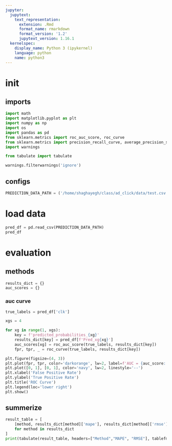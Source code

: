 ```yaml
---
jupyter:
  jupytext:
    text_representation:
      extension: .Rmd
      format_name: rmarkdown
      format_version: '1.2'
      jupytext_version: 1.16.1
  kernelspec:
    display_name: Python 3 (ipykernel)
    language: python
    name: python3
---
```


# init


## imports

```python
import math
import matplotlib.pyplot as plt
import numpy as np
import os
import pandas as pd
from sklearn.metrics import roc_auc_score, roc_curve
from sklearn.metrics import precision_recall_curve, average_precision_score
import warnings

from tabulate import tabulate

warnings.filterwarnings('ignore')
```

## configs

```python
PREDICTION_DATA_PATH = ('/home/shaghayegh/class/ad_click/data/test.csv')
```

# load data

```python
pred_df = pd.read_csv(PREDICTION_DATA_PATH)
pred_df
```

# evaluation


## methods

```python
results_dict = {}
auc_scores = {}
```

### auc curve

```python
true_labels = pred_df['clk']

xgs = 4

for xg in range(1, xgs):
    key = f'predicted_probabilities_{xg}'
    results_dict[key] = pred_df[f'Pred_xg{xg}']
    auc_scores[xg] = roc_auc_score(true_labels, results_dict[key])
    fpr, tpr, _ = roc_curve(true_labels, results_dict[key])

plt.figure(figsize=(4, 3))
plt.plot(fpr, tpr, color='darkorange', lw=2, label=f'AUC = {auc_score:.2f}')
plt.plot([0, 1], [0, 1], color='navy', lw=2, linestyle='--')
plt.xlabel('False Positive Rate')
plt.ylabel('True Positive Rate')
plt.title('ROC Curve')
plt.legend(loc='lower right')
plt.show()
```

## summerize

```python
result_table = [
    [method, results_dict[method]['mape'], results_dict[method]['rmse']]
    for method in results_dict
]
print(tabulate(result_table, headers=["Method","MAPE", "RMSE"], tablefmt="simple_grid"))
```
